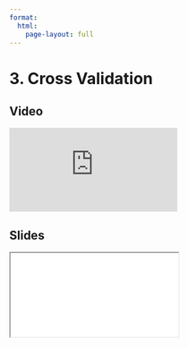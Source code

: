 ```yaml
---
format:
  html:
    page-layout: full
---
```


# 3. Cross Validation

::: {.panel-tabset .nav-pills}

## Video

<iframe
    class="video"
    src="https://www.youtube.com/embed/eIgYVRnAcuc?start=5940&end=6540&rel=0" 
    title="Module 3 Video - Cross Validation"
    frameborder="0"
    allow="accelerometer; autoplay; clipboard-write; encrypted-media; gyroscope; picture-in-picture"
    allowfullscreen
></iframe>

## Slides

<iframe
    class="slide-deck"
    src="slides/module3_08.html"
></iframe>

:::
